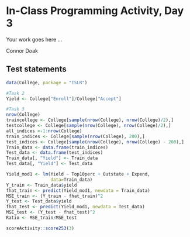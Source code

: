 # In-Class Programming Activity, Day 3

Your work goes here ...

Connor Doak

## Test statements

```r
data(College, package = "ISLR")

#Task 2
Yield <- College["Enroll"]/College["Accept"]

#Task 3
nrow(College)
traincollege <- College[sample(nrow(College), nrow(College)/2),]
testcollege <- College[sample(nrow(College), nrow(College)/2),]
all_indices <-1:nrow(College)
train_indices <- College[sample(nrow(College), 200),]
test_indices <- College[sample(nrow(College), nrow(College) - 200),]
Train_data <- data.frame(train_indices)
Test_data <- data.frame(test_indices)
Train_data[, "Yield"] <- Train_data
Test_data[, "Yield"] <- Test_data

Yield_mod1 <- lm(Yield ~ Top10perc + Outstate + Expend,
                 data=Train_data)
Y_train <- Train_data$yield
fhat_train <- predict(Yield_mod1, newdata = Train_data)
MSE_train <- (Y_train - fhat_train)^2
Y_test <- Test_data$yield
fhat_test <- predict(Yield_mod1, newdata = Test_data)
MSE_test <- (Y_test - fhat_test)^2
Ratio <- MSE_train/MSE_test


```


```r
scoreActivity::score253(3)
```